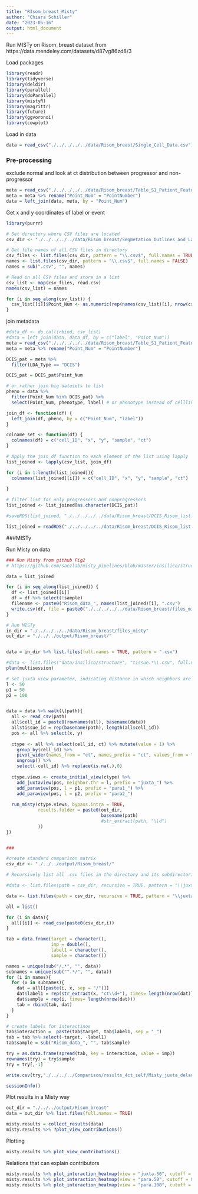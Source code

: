 ```yaml
---
title: "RIsom_breast_Misty"
author: "Chiara Schiller"
date: "2023-05-16"
output: html_document
---
```

Run MISTy on Risom_breast dataset from https://data.mendeley.com/datasets/d87vg86zd8/3

Load packages
```r
library(readr)
library(tidyverse)
library(deldir)
library(parallel)
library(doParallel)
library(mistyR)
library(magrittr)
library(future)
library(ggvoronoi)
library(cowplot)
```

Load in data
```r
data = read_csv("./../../../../data/Risom_breast/Single_Cell_Data.csv")
```
### Pre-processing

exclude normal and look at ct distribution between progressor and non-progressor

```r
meta = read_csv("./../../../../data/Risom_breast/Table_S1_Patient_Feature_Table.csv")
meta = meta %>% rename("Point_Num" = "PointNumber")
data = left_join(data, meta, by = "Point_Num")

```
Get x and y coordinates of label or event
```r
library(purrr)

# Set directory where CSV files are located
csv_dir <- "./../../../../data/Risom_breast/Segmetation_Outlines_and_Labels_Mendeley/"

# Get file names of all CSV files in directory
csv_files <- list.files(csv_dir, pattern = "\\.csv$", full.names = TRUE)
names <- list.files(csv_dir, pattern = "\\.csv$", full.names = FALSE)
names = sub(".csv", "", names)

# Read in all CSV files and store in a list
csv_list <- map(csv_files, read.csv)
names(csv_list) = names

for (i in seq_along(csv_list)) {
  csv_list[[i]]$Point_Num <- as.numeric(rep(names(csv_list)[i], nrow(csv_list[[i]])))
}
```

join metadata
```r
#data_df <- do.call(rbind, csv_list)
#data = left_join(data, data_df, by = c("label", "Point_Num"))
meta = read_csv("./../../../../data/Risom_breast/Table_S1_Patient_Feature_Table.csv")
meta = meta %>% rename("Point_Num" = "PointNumber")

DCIS_pat = meta %>% 
  filter(LDA_Type == "DCIS")

DCIS_pat = DCIS_pat$Point_Num

# or rather join big datasets to list
pheno = data %>% 
  filter(Point_Num %in% DCIS_pat) %>%
  select(Point_Num, phenotype, label) # or phenotype instead of celllineage

join_df <- function(df) {
  left_join(df, pheno, by = c("Point_Num", "label"))
}

colname_set <- function(df) {
  colnames(df) = c("cell_ID", "x", "y", "sample", "ct")
}

# Apply the join_df function to each element of the list using lapply
list_joined <- lapply(csv_list, join_df)

for (i in 1:length(list_joined)){
  colnames(list_joined[[i]]) = c("cell_ID", "x", "y", "sample", "ct")
  
}

# filter list for only progressors and nonprogressors
list_joined <- list_joined[as.character(DCIS_pat)]

#saveRDS(list_joined, "./../../../../data/Risom_breast/DCIS_Risom_list.rds")

list_joined = readRDS("./../../../../data/Risom_breast/DCIS_Risom_list.rds")
```
###MISTy

Run Misty on data
```r
### Run Misty from github Fig2
# https://github.com/saezlab/misty_pipelines/blob/master/insilico/structure_pipeline.R

data = list_joined

for (i in seq_along(list_joined)) {
  df <- list_joined[[i]]
  df = df %>% select(!sample)
  filename <- paste0("Risom_data_", names(list_joined)[i], ".csv")
  write.csv(df, file = paste0("./../../../../data/Risom_breast/files_misty/", filename), row.names = TRUE)
}
```


```r
# Run MISTy
in_dir = "./../../../../data/Risom_breast/files_misty"
out_dir = "./../../output/Risom_breast/"


data = in_dir %>% list.files(full.names = TRUE, pattern = ".csv")

#data <- list.files("data/insilico/structure", "tissue.*\\.csv", full.names = TRUE)
plan(multisession)

# set juxta view parameter, indicating distance in which neighbors are still seen as neighbors
l <- 50
p1 = 50
p2 = 100


data = data %>% walk(\(path){
  all <- read_csv(path)
  all$cell_id = paste0(rownames(all), basename(data))
  all$tissue_id = rep(basename(path), length(all$cell_id))
  pos <- all %>% select(x, y)
  
  ctype <- all %>% select(cell_id, ct) %>% mutate(value = 1) %>%
    group_by(cell_id) %>%
    pivot_wider(names_from = "ct", names_prefix = "ct", values_from = "value") %>%
    ungroup() %>%
    select(-cell_id) %>% replace(is.na(.),0)
  
  ctype.views <- create_initial_view(ctype) %>%
    add_juxtaview(pos, neighbor.thr = l, prefix = "juxta_") %>%
    add_paraview(pos, l = p1, prefix = "para1_") %>%
    add_paraview(pos, l = p2, prefix = "para2_")
  
  run_misty(ctype.views, bypass.intra = TRUE,
            results.folder = paste0(out_dir, 
                                    basename(path)
                                    #str_extract(path, "\\d")
            ))
})


###

#create standard comparison matrix
csv_dir <- "./../../output/Risom_breast/"

# Recursively list all .csv files in the directory and its subdirectories

#data <- list.files(path = csv_dir, recursive = TRUE, pattern = "\\juxta.30.txt$")

data <- list.files(path = csv_dir, recursive = TRUE, pattern = "\\juxta.50.txt$")

all = list()

for (i in data){
  all[[i]] <- read_csv(paste0(csv_dir,i))
}

tab = data.frame(target = character(),
                 imp = double(),
                 label1 = character(),
                 sample = character())

names = unique(sub("/.*", "", data))
subnames = unique(sub("^.*/", "", data))
for (i in names){
  for (x in subnames){
    dat = all[[paste(i, x, sep = "/")]]
    dat$label1 = rep(str_extract(x, "ct\\d+"), times= length(nrow(dat)))
    dat$sample = rep(i, times= length(nrow(dat)))
    tab = rbind(tab, dat)
  }
}

# create labels for interactinos
tab$interaction =  paste(tab$target, tab$label1, sep = "_")
tab = tab %>% select(-target, -label1)
tab$sample = sub("Risom_data_", "", tab$sample)

try = as.data.frame(spread(tab, key = interaction, value = imp))
rownames(try) = try$sample
try = try[,-1]

write.csv(try,"./../../../Comparison/results_4ct_self/Misty_juxta_delaunay_4ct_self.csv")

sessionInfo()


```
Plot results in a Misty way

```r
out_dir = "./../../output/Risom_breast"
data = out_dir %>% list.files(full.names = TRUE)

misty.results = collect_results(data)
misty.results %>% ?plot_view_contributions()
```
Plotting
```r
misty.results %>% plot_view_contributions()
```

Relations that can explain contributors
```r
misty.results %>% plot_interaction_heatmap(view = "juxta.50", cutoff = 0.5)
misty.results %>% plot_interaction_heatmap(view = "para.50", cutoff = 0.5)
misty.results %>% plot_interaction_heatmap(view = "para.100", cutoff = 0.5)
```

